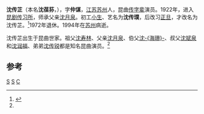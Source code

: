 '''沈传芷'''（本名'''沈葆荪'''，{{bd|1906年||1994年|5月6日}}），字'''仲谋'''，[[江苏|江苏]][[苏州|苏州]]人，昆曲[[传字辈|传字辈]]演员。1922年，进入[[昆剧传习所|昆剧传习所]]，师承父亲[[沈月泉|沈月泉]]。初工[[小生|小生]]、艺名为'''沈传璞'''，后改习[[正旦|正旦]]，才改名为沈传芷。<ref name="xikao">{{cite web|url=http://history.xikao.com/person.php?name=%E6%B2%88%E4%BC%A0%E8%8A%B7|title=沈传芷|publisher=梨园百年锁记|accessdate=2010-02-06|archive-date=2009-05-23|archive-url=https://web.archive.org/web/20090523105504/http://history.xikao.com/person.php?name=%E6%B2%88%E4%BC%A0%E8%8A%B7|dead-url=no}}</ref>1972年退休。1994年在[[苏州|苏州]]病逝。

沈传芷出生于昆曲世家。祖父[[沈寿林|沈寿林]]、父亲[[沈月泉|沈月泉]]、伯父[[沈海珊|沈-{海珊}-]]、叔父[[沈斌泉|沈斌泉]]和[[沈润福|沈润福]]、弟弟[[沈传锐|沈传锐]]都是知名昆曲演员。<ref name="xikao" />
==参考==
{{reflist}}
{{Kunqu Chuan}}
{{China-artist-stub}}
[[Category:昆曲演员|S]]
[[Category:苏州人|S]]
[[Category:沈姓|C]]
